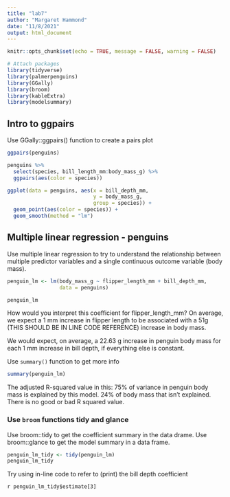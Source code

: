 ```yaml
---
title: "lab7"
author: "Margaret Hammond"
date: "11/8/2021"
output: html_document
---
```


```r
knitr::opts_chunk$set(echo = TRUE, message = FALSE, warning = FALSE)

# Attach packages
library(tidyverse)
library(palmerpenguins)
library(GGally)
library(broom)
library(kableExtra)
library(modelsummary)
```

## Intro to ggpairs

Use GGally::ggpairs() function to create a pairs plot

```r
ggpairs(penguins)
```

```r
penguins %>% 
  select(species, bill_length_mm:body_mass_g) %>% 
  ggpairs(aes(color = species))

ggplot(data = penguins, aes(x = bill_depth_mm, 
                            y = body_mass_g, 
                            group = species)) +
  geom_point(aes(color = species)) +
  geom_smooth(method = "lm")

```

## Multiple linear regression - penguins

Use multiple linear regression to try to understand the relationship between multiple predictor variables and a single continuous outcome variable (body mass).

```r
penguin_lm <- lm(body_mass_g ~ flipper_length_mm + bill_depth_mm, 
                 data = penguins)

penguin_lm
```
How would you interpret this coefficient for flipper_length_mm?
On average, we expect a 1 mm increase in flipper length to be associated with a 51g (THIS SHOULD BE IN LINE CODE REFERENCE) increase in body mass. 

We would expect, on average, a 22.63 g increase in penguin body mass for each 1 mm increase in bill depth, if everything else is constant.

Use `summary()` function to get more info

```r
summary(penguin_lm)
```
The adjusted R-squared value in this: 75% of variance in penguin body mass is explained by this model. 24% of body mass that isn't explained. There is no good or bad R squared value. 

### Use `broom` functions tidy and glance

Use broom::tidy to get the coefficient summary in the data drame. 
Use broom::glance to get the model summary in a data frame.

```r
penguin_lm_tidy <- tidy(penguin_lm)
penguin_lm_tidy
```

Try using in-line code to refer to (print) the bill depth coefficient

`r penguin_lm_tidy$estimate[3]`

